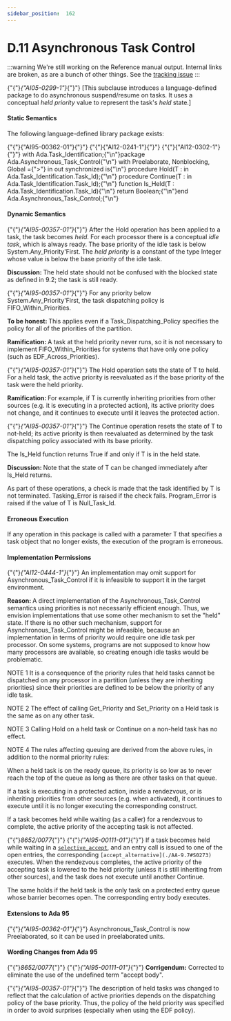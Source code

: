 ---
sidebar_position:  162
---

# D.11  Asynchronous Task Control

:::warning
We're still working on the Reference manual output.  Internal links are broken,
as are a bunch of other things.
See the [tracking issue](https://github.com/ada-lang-io/ada-lang-io/issues/20)
:::


<p>{"{"}<em>{"AI05-0299-1"}</em>{"}"} [This subclause introduces a language-defined package to do asynchronous suspend/resume on tasks. It uses a conceptual <em>held priority</em> value to represent the task's <em>held</em> state.] </p>

#### Static Semantics

<p>The following language-defined library package exists: </p>
<CodeBlock>
{"{"}{"AI95-00362-01"}{"}"} {"{"}{"AI12-0241-1"}{"}"} {"{"}{"AI12-0302-1"}{"}"} with Ada.Task_Identification;{"\n"}package Ada.Asynchronous_Task_Control{"\n"}  with Preelaborate, Nonblocking, Global ={">"} in out synchronized is{"\n"}  procedure Hold(T : in Ada.Task_Identification.Task_Id);{"\n"}  procedure Continue(T : in Ada.Task_Identification.Task_Id);{"\n"}  function Is_Held(T : Ada.Task_Identification.Task_Id){"\n"}   return Boolean;{"\n"}end Ada.Asynchronous_Task_Control;{"\n"}
</CodeBlock>


#### Dynamic Semantics

<p>{"{"}<em>{"AI95-00357-01"}</em>{"}"} After the Hold operation has been applied to a task, the task becomes <em>held</em>. For each processor there is a conceptual <em>idle task</em>, which is always ready. The base priority of the idle task is below System.Any_Priority'First. The <em>held priority</em> is a constant of the type Integer whose value is below the base priority of the idle task. </p>
<p><strong>Discussion: </strong>The held state should not be confused with the blocked state as defined in 9.2; the task is still ready. </p>
<p>{"{"}<em>{"AI95-00357-01"}</em>{"}"} For any priority below System.Any_Priority'First, the task dispatching policy is FIFO_Within_Priorities. </p>
<p><strong>To be honest: </strong>This applies even if a Task_Dispatching_Policy specifies the policy for all of the priorities of the partition. </p>
<p><strong>Ramification: </strong>A task at the held priority never runs, so it is not necessary to implement FIFO_Within_Priorities for systems that have only one policy (such as EDF_Across_Priorities). </p>
<p>{"{"}<em>{"AI95-00357-01"}</em>{"}"} The Hold operation sets the state of T to held. For a held task, the active priority is reevaluated as if the base priority of the task were the held priority. </p>
<p><strong>Ramification: </strong>For example, if T is currently inheriting priorities from other sources (e.g. it is executing in a protected action), its active priority does not change, and it continues to execute until it leaves the protected action. </p>
<p>{"{"}<em>{"AI95-00357-01"}</em>{"}"} The Continue operation resets the state of T to not-held; its active priority is then reevaluated as determined by the task dispatching policy associated with its base priority.</p>
<p>The Is_Held function returns True if and only if T is in the held state. </p>
<p><strong>Discussion: </strong>Note that the state of T can be changed immediately after Is_Held returns. </p>
<p>As part of these operations, a check is made that the task identified by T is not terminated. Tasking_Error is raised if the check fails. Program_Error is raised if the value of T is Null_Task_Id.</p>

#### Erroneous Execution

<p>If any operation in this package is called with a parameter T that specifies a task object that no longer exists, the execution of the program is erroneous. </p>

#### Implementation Permissions

<p>{"{"}<em>{"AI12-0444-1"}</em>{"}"} An implementation may omit support for Asynchronous_Task_Control if it is infeasible to support it in the target environment. </p>
<p><strong>Reason: </strong>A direct implementation of the Asynchronous_Task_Control semantics using priorities is not necessarily efficient enough. Thus, we envision implementations that use some other mechanism to set the "held" state. If there is no other such mechanism, support for Asynchronous_Task_Control might be infeasible, because an implementation in terms of priority would require one idle task per processor. On some systems, programs are not supposed to know how many processors are available, so creating enough idle tasks would be problematic. </p>
<p>NOTE 1   It is a consequence of the priority rules that held tasks cannot be dispatched on any processor in a partition (unless they are inheriting priorities) since their priorities are defined to be below the priority of any idle task.</p>
<p>NOTE 2   The effect of calling Get_Priority and Set_Priority on a Held task is the same as on any other task.</p>
<p>NOTE 3   Calling Hold on a held task or Continue on a non-held task has no effect.</p>
<p>NOTE 4   The rules affecting queuing are derived from the above rules, in addition to the normal priority rules: </p>
<p>When a held task is on the ready queue, its priority is so low as to never reach the top of the queue as long as there are other tasks on that queue.</p>
<p>If a task is executing in a protected action, inside a rendezvous, or is inheriting priorities from other sources (e.g. when activated), it continues to execute until it is no longer executing the corresponding construct.</p>
<p>If a task becomes held while waiting (as a caller) for a rendezvous to complete, the active priority of the accepting task is not affected.</p>
<p>{"{"}<em>8652/0077</em>{"}"} {"{"}<em>{"AI95-00111-01"}</em>{"}"} If a task becomes held while waiting in a <code><a href="./AA-9.7#S0270">selective_accept</a></code>, and an entry call is issued to one of the open entries, the corresponding <code>[accept_alternative](./AA-9.7#S0273)</code> executes. When the rendezvous completes, the active priority of the accepting task is lowered to the held priority (unless it is still inheriting from other sources), and the task does not execute until another Continue.</p>
<p>The same holds if the held task is the only task on a protected entry queue whose barrier becomes open. The corresponding entry body executes.</p>

#### Extensions to Ada 95

<p>{"{"}<em>{"AI95-00362-01"}</em>{"}"} Asynchronous_Task_Control is now Preelaborated, so it can be used in preelaborated units. </p>

#### Wording Changes from Ada 95

<p>{"{"}<em>8652/0077</em>{"}"} {"{"}<em>{"AI95-00111-01"}</em>{"}"} <strong>Corrigendum:</strong> Corrected to eliminate the use of the undefined term "accept body".</p>
<p>{"{"}<em>{"AI95-00357-01"}</em>{"}"} The description of held tasks was changed to reflect that the calculation of active priorities depends on the dispatching policy of the base priority. Thus, the policy of the held priority was specified in order to avoid surprises (especially when using the EDF policy). </p>
